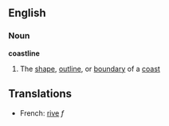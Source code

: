 ==English==
===Noun===
'''coastline'''
#The [[shape]], [[outline]], or [[boundary]] of a [[coast]]
==Translations==

*French: [[rive]] ''f''